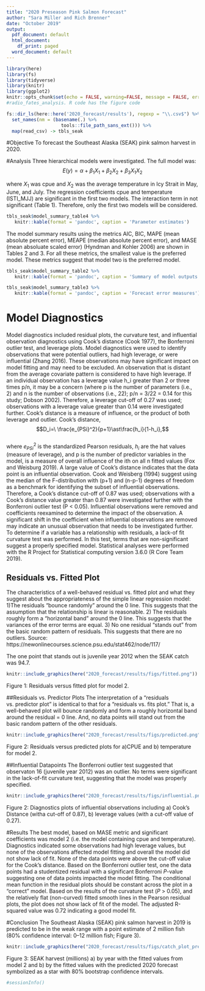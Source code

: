 ```yaml
---
title: "2020 Preseason Pink Salmon Forecast"
author: "Sara Miller and Rich Brenner"
date: "October 2019"
output:
  pdf_document: default
  html_document:
    df_print: paged
  word_document: default
---
```

```r
library(here)
library(fs)
library(tidyverse)
library(knitr)
library(ggplot2)
knitr::opts_chunk$set(echo = FALSE, warning=FALSE, message = FALSE, error=FALSE)
#radio_fates_analysis. R code has the figure code
```

```r

fs::dir_ls(here::here('2020_forecast/results'), regexp = "\\.csv$") %>% 
  set_names(nm = (basename(.) %>% 
                    tools::file_path_sans_ext())) %>%
  map(read_csv) -> tbls_seak

```

#Objective
To forecast the Southeast Alaska (SEAK) pink salmon harvest in 2020.

#Analysis
Three hierarchical models were investigated. The full model was:
$$E(y) = \alpha + \beta_1{X_1} + \beta_2{X_2} + \beta_3{X_1X_2}$$

where ${X_1}$ was cpue and ${X_2}$ was the average temperature in Icy Strait in May, June, and July.
The regression coefficients cpue and temperature (ISTI_MJJ) are significant in the first two models. The interaction term in not significant (Table 1). Therefore, only the first two models will be considered.

```r
tbls_seak$model_summary_table4 %>% 
   knitr::kable(format = 'pandoc', caption = 'Parameter estimates')
```

The model summary results using the metrics AIC, BIC, MAPE (mean absolute percent error),  MEAPE (median absolute percent error), and MASE (mean absoluate scaled error) (Hyndman and Kohler 2006) are shown in Tables 2 and 3. For all these metrics, the smallest value is the preferred model. These metrics suggest that model two is the preferred model.


```r
tbls_seak$model_summary_table2 %>% 
   knitr::kable(format = 'pandoc', caption = 'Summary of model outputs')
```


```r
tbls_seak$model_summary_table3 %>% 
   knitr::kable(format = 'pandoc', caption = 'Forecast error measures')
```

# Model Diagnostics
Model diagnostics included residual plots, the curvature test, and influential observation diagnostics using Cook’s distance (Cook 1977), the Bonferroni outlier test, and leverage plots. Model diagnostics were used to identify observations that were potential outliers, had high leverage, or were influential (Zhang 2016). These observations may have significant impact on model fitting and may need to be excluded.  An observation that is distant from the average covariate pattern is considered to have high leverage. If an individual observation has a leverage value h_i greater than 2 or three times p/n, it may be a concern (where p is the number of parameters (i.e., 2) and n is the number of observations (i.e., 22); p/n = 3/22 = 0.14 for this study; Dobson 2002). Therefore, a leverage cut-off of 0.27 was used; observations with a leverage value greater than 0.14 were investigated further. Cook’s distance is a measure of influence, or the product of both leverage and outlier. Cook’s distance,
$$D_i=\ \frac{e_{PSi}^2}{p+1}\ast\frac{h_i}{1-h_i},$$				
where $e_{PSi}^2$ is the standardized Pearson residuals, $h_i$ are the hat values (measure of leverage), and p is the number of predictor variables in the model, is a measure of overall influence of the ith on all n fitted values (Fox and Weisburg 2019). A large value of Cook’s distance indicates that the data point is an influential observation. Cook and Weisberg (1994) suggest using the median of the F-distribution with (p+1) and (n-p-1) degrees of freedom as a benchmark for identifying the subset of influential observations. Therefore, a Cook’s distance cut-off of 0.87 was used; observations with a Cook’s distance value greater than 0.87 were investigated further with the Bonferroni outlier test (P < 0.05). Influential observations were removed and coefficients reexamined to determine the impact of the observation. A significant shift in the coefficient when influential observations are removed may indicate an unusual observation that needs to be investigated further. To determine if a variable has a relationship with residuals, a lack-of fit curvature test was performed. In this test, terms that are non-significant suggest a properly specified model. Statistical analyses were performed with the R Project for Statistical computing version 3.6.0 (R Core Team 2019). 

## Residuals vs. Fitted Plot
The characteristics of a well-behaved residual vs. fitted plot and what they suggest about the appropriateness of the simple linear regression model:
  1)The residuals "bounce randomly" around the 0 line. This suggests that the assumption that the relationship is linear is reasonable.
2) The residuals roughly form a "horizontal band" around the 0 line. This suggests that the variances of the error terms are equal.
3) No one residual "stands out" from the basic random pattern of residuals. This suggests that there are no outliers.
Source: https://newonlinecourses.science.psu.edu/stat462/node/117/
  
The one point that stands out is juvenile year 2012 when the SEAK catch was 94.7. 

```r
knitr::include_graphics(here("2020_forecast/results/figs/fitted.png"))
```

Figure 1: Residuals versus fitted plot for model 2.

##Residuals vs. Predictor Plots
The interpretation of a "residuals vs. predictor plot" is identical to that for a "residuals vs. fits plot." That is, a well-behaved plot will bounce randomly and form a roughly horizontal band around the residual = 0 line. And, no data points will stand out from the basic random pattern of the other residuals.

```r
knitr::include_graphics(here("2020_forecast/results/figs/predicted.png"))
```

Figure 2: Residuals versus predicted plots for a)CPUE and b) temperature for model 2.

##Influential Datapoints
The Bonferroni outlier test suggested that observaton 16 (juvenile year 2012) was an outlier.  No terms were significant in the lack-of-fit curvature test, suggesting that the model was properly specified.

```r
knitr::include_graphics(here("2020_forecast/results/figs/influential.png"))
```

Figure 2: Diagnostics plots of influential observations including a) Cook's Distance (witha cut-off of 0.87), b) leverage values (with a cut-off value of 0.27).

#Results
The best model, based on MASE metric and significant coefficients was model 2 (i.e. the model containing cpue and temperature). Diagnostics indicated some observations had high leverage values, but none of the observations affected model fitting and overall the model did not show lack of fit. None of the data points were above the cut-off value for the Cook’s distance. Based on the Bonferroni outlier test, one the data points had a studentized residual with a significant Bonferroni $P$-value suggesting one of data points impacted the model fitting. The conditional mean function in the residual plots should be constant across the plot in a “correct” model. Based on the results of the curvature test ($P$ > 0.05), and the relatively flat (non-curved) fitted smooth lines in the Pearson residual plots, the plot does not show lack of fit of the model. The adjusted R-squared value was 0.72 indicating a good model fit.

#Conclusion 
The Southeast Alaska (SEAK) pink salmon harvest in 2019 is predicted to be in the weak range with a point estimate of 2 million fish (80% confidence interval: 0–12 million fish; Figure 3). 

```r
knitr::include_graphics(here("2020_forecast/results/figs/catch_plot_pred.png"))
```

Figure 3: SEAK harvest (millions) a) by year with the fitted values from model 2 and b) by the fitted values with the predicted 2020 forecast symbolized as a star with 80% bootstrap confidence intervals.

```r
#sessionInfo()
```

